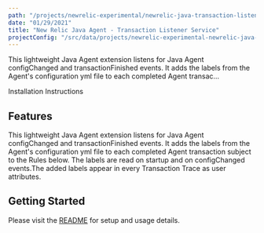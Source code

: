```yaml
---
path: "/projects/newrelic-experimental/newrelic-java-transaction-listener-service"
date: "01/29/2021"
title: "New Relic Java Agent - Transaction Listener Service"
projectConfig: "/src/data/projects/newrelic-experimental-newrelic-java-transaction-listener-service.json"
---
```


<!-- Imports must occur at the top of the file -->

This lightweight Java Agent extension listens for Java Agent configChanged and transactionFinished events. It adds the labels from the Agent's configuration yml file to each completed Agent transac…

<Link to="https://github.com/newrelic-experimental/newrelic-java-transaction-listener-service">Installation Instructions</Link>

## Features

This lightweight Java Agent extension listens for Java Agent configChanged and transactionFinished events. It adds the labels from the Agent's configuration yml file to each completed Agent transaction subject to the Rules below. The labels are read on startup and on configChanged events.The added labels appear in every Transaction Trace as user attributes.

## Getting Started

Please visit the [README](https://github.com/newrelic-experimental/newrelic-java-transaction-listener-service#readme) for setup and usage details.
